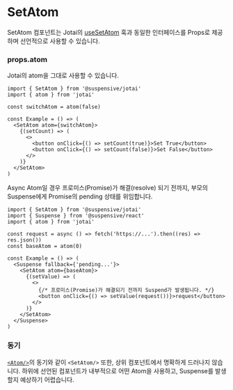 
# SetAtom

SetAtom 컴포넌트는 Jotai의 [useSetAtom](https://jotai.org/docs/core/use-atom#usesetatom) 훅과 동일한 인터페이스를 Props로 제공하며 선언적으로 사용할 수 있습니다.

### props.atom

Jotai의 atom을 그대로 사용할 수 있습니다.

```tsx /SetAtom/
import { SetAtom } from '@suspensive/jotai'
import { atom } from 'jotai'

const switchAtom = atom(false)

const Example = () => (
  <SetAtom atom={switchAtom}>
    {(setCount) => (
      <>
        <button onClick={() => setCount(true)}>Set True</button>
        <button onClick={() => setCount(false)}>Set False</button>
      </>
    )}
  </SetAtom>
)
```

Async Atom일 경우 프로미스(Promise)가 해결(resolve) 되기 전까지, 부모의 Suspense에게 Promise의 pending 상태를 위임합니다.

```tsx /SetAtom/
import { SetAtom } from '@suspensive/jotai'
import { Suspense } from '@suspensive/react'
import { atom } from 'jotai'

const request = async () => fetch('https://...').then((res) => res.json())
const baseAtom = atom(0)

const Example = () => (
  <Suspense fallback={'pending...'}>
    <SetAtom atom={baseAtom}>
      {(setValue) => (
        <>
          {/* 프로미스(Promise)가 해결되기 전까지 Suspend가 발생됩니다. */}
          <button onClick={() => setValue(request())}>request</button>
        </>
      )}
    </SetAtom>
  </Suspense>
)
```

### 동기

[`<Atom/>`](https://suspensive.org/ko/docs/jotai/Atom)의 동기와 같이 `<SetAtom/>` 또한, 상위 컴포넌트에서 명확하게 드러나지 않습니다. 하위에 선언된 컴포넌트가 내부적으로 어떤 Atom을 사용하고, Suspense를 발생할지 예상하기 어렵습니다.
